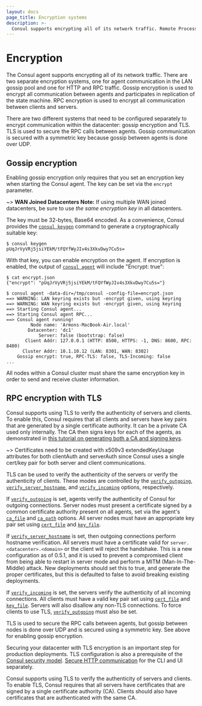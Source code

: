 ```yaml
---
layout: docs
page_title: Encryption systems
description: >-
  Consul supports encrypting all of its network traffic. Remote Process Calls (RPCs) between client and server agents can be encrypted with TLS and authenticated with certificates. Gossip communication between all agents can also be encrypted.
---
```


# Encryption

The Consul agent supports encrypting all of its network traffic. There are two separate encryption systems, one for agent communication in the LAN gossip pool and one for HTTP and RPC traffic. Gossip encryption is used to encrypt all communication between agents and participates in replication of the state machine. RPC encryption is used to encrypt all communication between clients and servers.


There are two different systems that need to be configured separately to encrypt communication within the datacenter: gossip encryption and TLS. TLS is used to secure the RPC calls between agents. Gossip communication is secured with a symmetric key because gossip between agents is done over UDP. 

## Gossip encryption

Enabling gossip encryption only requires that you set an encryption key when starting the Consul agent. The key can be set via the `encrypt` parameter.

~> **WAN Joined Datacenters Note:** If using multiple WAN joined datacenters, be sure to use _the same encryption key_ in all datacenters.

The key must be 32-bytes, Base64 encoded. As a convenience, Consul provides the [`consul keygen`](/consul/commands/keygen) command to generate a cryptographically suitable key:

```shell-session
$ consul keygen
pUqJrVyVRj5jsiYEkM/tFQYfWyJIv4s3XkvDwy7Cu5s=
```

With that key, you can enable encryption on the agent. If encryption is enabled, the output of [`consul agent`](/consul/commands/agent) will include "Encrypt: true":

```shell-session
$ cat encrypt.json
{"encrypt": "pUqJrVyVRj5jsiYEkM/tFQYfWyJIv4s3XkvDwy7Cu5s="}

$ consul agent -data-dir=/tmp/consul -config-file=encrypt.json
==> WARNING: LAN keyring exists but -encrypt given, using keyring
==> WARNING: WAN keyring exists but -encrypt given, using keyring
==> Starting Consul agent...
==> Starting Consul agent RPC...
==> Consul agent running!
         Node name: 'Armons-MacBook-Air.local'
        Datacenter: 'dc1'
            Server: false (bootstrap: false)
       Client Addr: 127.0.0.1 (HTTP: 8500, HTTPS: -1, DNS: 8600, RPC: 8400)
      Cluster Addr: 10.1.10.12 (LAN: 8301, WAN: 8302)
    Gossip encrypt: true, RPC-TLS: false, TLS-Incoming: false
...
```

All nodes within a Consul cluster must share the same encryption key in order to send and receive cluster information.

## RPC encryption with TLS

Consul supports using TLS to verify the authenticity of servers and clients. To enable this, Consul requires that all clients and servers have key pairs that are generated by a single certificate authority. It can be a private CA used only internally. The CA then signs keys for each of the agents, as demonstrated in [this tutorial on generating both a CA and signing keys](/consul/docs/secure-consul/encryption/tls/builtin?utm_source=docs).

~> Certificates need to be created with x509v3 extendedKeyUsage attributes for both clientAuth and serverAuth since Consul uses a single cert/key pair for both server and client communications.

TLS can be used to verify the authenticity of the servers or verify the authenticity of clients. These modes are controlled by the [`verify_outgoing`](/consul/docs/agent/config/config-files#tls_internal_rpc_verify_outgoing), [`verify_server_hostname`](/consul/docs/agent/config/config-files#tls_internal_rpc_verify_server_hostname), and [`verify_incoming`](/consul/docs/agent/config/config-files#tls_internal_rpc_verify_incoming) options, respectively.

If [`verify_outgoing`](/consul/docs/agent/config/config-files#tls_internal_rpc_verify_outgoing) is set, agents verify the authenticity of Consul for outgoing connections. Server nodes must present a certificate signed by a common certificate authority present on all agents, set via the agent's [`ca_file`](/consul/docs/agent/config/config-files#tls_internal_rpc_ca_file) and [`ca_path`](/consul/docs/agent/config/config-files#tls_internal_rpc_ca_path) options. All server nodes must have an appropriate key pair set using [`cert_file`](/consul/docs/agent/config/config-files#tls_internal_rpc_cert_file) and [`key_file`](/consul/docs/agent/config/config-files#tls_internal_rpc_key_file).

If [`verify_server_hostname`](/consul/docs/agent/config/config-files#tls_internal_rpc_verify_server_hostname) is set, then outgoing connections perform hostname verification. All servers must have a certificate valid for `server.<datacenter>.<domain>` or the client will reject the handshake. This is a new configuration as of 0.5.1, and it is used to prevent a compromised client from being able to restart in server mode and perform a MITM (Man-In-The-Middle) attack. New deployments should set this to true, and generate the proper certificates, but this is defaulted to false to avoid breaking existing deployments.

If [`verify_incoming`](/consul/docs/agent/config/config-files#tls_internal_rpc_verify_incoming) is set, the servers verify the authenticity of all incoming connections. All clients must have a valid key pair set using [`cert_file`](/consul/docs/agent/config/config-files#tls_internal_rpc_cert_file) and [`key_file`](/consul/docs/agent/config/config-files#tls_internal_rpc_key_file). Servers will also disallow any non-TLS connections. To force clients to use TLS, [`verify_outgoing`](/consul/docs/agent/config/config-files#tls_internal_rpc_verify_outgoing) must also be set.

TLS is used to secure the RPC calls between agents, but gossip between nodes is done over UDP and is secured using a symmetric key. See above for enabling gossip encryption.

Securing your datacenter with TLS encryption is an important step for production deployments. TLS configuration is also a prerequisite of the [Consul security model](/consul/docs/secure-consul/security-model).  [Secure HTTP communication](/consul/docs/secure-consul/encryption/tls/openssl#configure-the-consul-ui-for-https) for the CLI and UI separately.

Consul supports using TLS to verify the authenticity of servers and clients. To enable TLS, Consul requires that all servers have certificates that are signed by a single certificate authority (CA). Clients should also have certificates that are authenticated with the same CA.